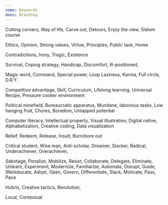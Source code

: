 ```yaml
---
name: Keywords
menu: Branding
---
```


Cutting corners, Way of life, Carve out, Detours, Enjoy the view, Slalom course

Ethics, Opinion, Strong values, Virtue, Principles, Public task,  Home

Contradictions, Irony, Tragic, Existence

Survival, Coping strategy, Handicap, Discomfort, Ill-positioned,

Magic word, Command, Special power, Loop Laziness, Karma, Full circle, D.R.Y.

Competitive advantage, Skill, Curriculum, Lifelong learning, Universal Recipe, Pressure cooker environment

Political minefield, Bureaucratic apparatus, Mundane, laborious tasks, Low hanging fruit, Chores, Boredom, Untapped potential

Computer literacy, Intellectual property, Visual illustration, Digital native, Alphabetization, Creative coding, Data visualization

Relief, Redeem, Release, Insult, Burn/bore out

Critical student, Wise man, Anti-scholar, Dreamer, Slacker, Radical, Underachiever, Overachiever,

Sabotage, Penalize, Mobilize, Resist, Collaborate, Delegate, Eliminate, Unlearn, Experiment, Modernize, Familiarize, Automate, Disrupt, Guide,(Re)educate, Adopt, Open, Govern, Differentiate, Slack, Motivate, Pass, Pace

Hubris, Creative tactics, Revolution,

Local, Contextual 
